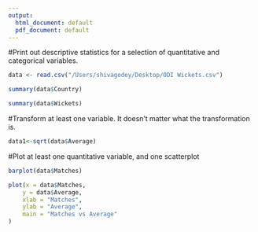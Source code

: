 ```yaml
---
output:
  html_document: default
  pdf_document: default
---
```


#Print out descriptive statistics for a selection of quantitative and categorical variables.

```r
data <- read.csv("/Users/shivagodey/Desktop/ODI Wickets.csv")

summary(data$Country)
```
```r
summary(data$Wickets)

```
#Transform at least one variable. It doesn't matter what the transformation is.

```r

data1<-sqrt(data$Average)

```

#Plot at least one quantitative variable, and one scatterplot

```r
barplot(data$Matches)
```

```r
plot(x = data$Matches,
	y = data$Average,
	xlab = "Matches",
	ylab = "Average",
	main = "Matches vs Average"
)
```























